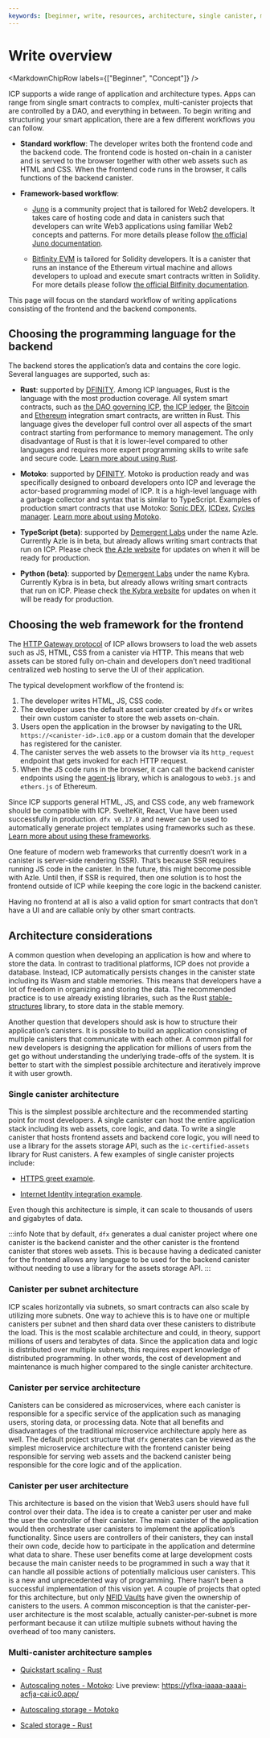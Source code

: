 ```yaml
---
keywords: [beginner, write, resources, architecture, single canister, multi-canister]
---
```



# Write overview

<MarkdownChipRow labels={["Beginner", "Concept"]} />


ICP supports a wide range of application and architecture types.
Apps can range from single smart contracts to complex, multi-<GlossaryTooltip>canister</GlossaryTooltip> projects that are controlled by a DAO, and everything in between.
To begin writing and structuring your smart application, there are a few different workflows you can follow.
- **Standard workflow**:
  The developer writes both the frontend code and the backend code.
  The frontend code is hosted on-chain in a canister and is served to the browser together with other web assets such as HTML and CSS.
  When the frontend code runs in the browser, it calls functions of the backend canister.

- **Framework-based workflow**:

  - [Juno](/docs/current/developer-docs/web-apps/frameworks/juno) is a community project that is tailored for Web2 developers.
    It takes care of hosting code and data in canisters such that developers can write Web3 applications using familiar Web2 concepts and patterns.
	For more details please follow [the official Juno documentation](https://juno.build/docs/intro).

  - [Bitfinity EVM](/docs/current/developer-docs/backend/solidity/) is tailored for Solidity developers.
    It is a canister that runs an instance of the Ethereum virtual machine and allows developers to upload and execute smart contracts written in Solidity.
	For more details please follow [the official Bitfinity documentation](https://docs.bitfinity.network/).

This page will focus on the standard workflow of writing applications consisting of the frontend and the backend components.

## Choosing the programming language for the backend

The backend stores the application’s data and contains the core logic.
Several languages are supported, such as:

- **Rust**: supported by [DFINITY](https://github.com/dfinity/cdk-rs).
  Among ICP languages, Rust is the language with the most production coverage.
  All system smart contracts, such as [the DAO governing ICP](https://github.com/dfinity/ic/tree/master/rs/nns), [the ICP ledger](https://github.com/dfinity/ic/tree/master/rs/rosetta-api/icp_ledger), the [Bitcoin](https://github.com/dfinity/bitcoin-canister) and [Ethereum](https://github.com/dfinity/ic/tree/master/rs/ethereum) integration smart contracts, are written in Rust.
  This language gives the developer full control over all aspects of the smart contract starting from performance to memory management.
  The only disadvantage of Rust is that it is lower-level compared to other languages and requires more expert programming skills to write safe and secure code.
  [Learn more about using Rust](/docs/current/developer-docs/backend/rust).

- **Motoko**: supported by [DFINITY](https://github.com/dfinity/motoko).
  Motoko is production ready and was specifically designed to onboard developers onto ICP and leverage the actor-based programming model of ICP.
  It is a high-level language with a garbage collector and syntax that is similar to TypeScript.
  Examples of production smart contracts that use Motoko: [Sonic DEX](https://github.com/sonicdex/sonic-v1), [ICDex](https://github.com/iclighthouse/ICDex), [Cycles manager](https://github.com/CycleOperators/cycles-manager).
  [Learn more about using Motoko](/docs/current/motoko/main/getting-started/motoko-introduction).

- **TypeScript (beta)**: supported by [Demergent Labs](https://github.com/demergent-labs) under the name Azle.
  Currently Azle is in beta, but already allows writing smart contracts that run on ICP.
  Please check [the Azle website](https://demergent-labs.github.io/azle/) for updates on when it will be ready for production.

- **Python (beta)**: supported by [Demergent Labs](https://github.com/demergent-labs) under the name Kybra.
  Currently Kybra is in beta, but already allows writing smart contracts that run on ICP.
  Please check [the Kybra website](https://demergent-labs.github.io/kybra/kybra.html) for updates on when it will be ready for production.

## Choosing the web framework for the frontend
The [HTTP Gateway protocol](/docs/current/references/http-gateway-protocol-spec) of ICP allows browsers to load the web assets such as JS, HTML, CSS from a canister via HTTP.
This means that web assets can be stored fully on-chain and developers don’t need traditional centralized web hosting to serve the UI of their application.

The typical development workflow of the frontend is:

1. The developer writes HTML, JS, CSS code.
1. The developer uses the default asset <GlossaryTooltip>canister</GlossaryTooltip> created by `dfx` or writes their own custom canister to store the web assets on-chain.
1. Users open the application in the browser by navigating to the URL `https://<canister-id>.ic0.app` or a custom domain that the developer has registered for the canister.
1. The canister serves the web assets to the browser via its `http_request` endpoint that gets invoked for each HTTP request.
1. When the JS code runs in the browser, it can call the backend canister endpoints using the [agent-js](/docs/current/developer-docs/web-apps/browser-js/js-request-api) library, which is analogous to `web3.js` and `ethers.js` of Ethereum.

Since ICP supports general HTML, JS, and CSS code, any web framework should be compatible with ICP.
SvelteKit, React, Vue have been used successfully in production.
`dfx v0.17.0` and newer can be used to automatically generate project templates using frameworks such as these.
[Learn more about using these frameworks](/docs/current/developer-docs/web-apps/browser-js/js-frameworks).

One feature of modern web frameworks that currently doesn’t work in a canister is server-side rendering (SSR).
That’s because SSR requires running JS code in the canister.
In the future, this might become possible with Azle.
Until then, if SSR is required, then one solution is to host the frontend outside of ICP while keeping the core logic in the backend canister.

Having no frontend at all is also a valid option for smart contracts that don’t have a UI and are callable only by other smart contracts.

## Architecture considerations
A common question when developing an application is how and where to store the data.
In contrast to traditional platforms, ICP does not provide a database.
Instead, ICP automatically persists changes in the canister state including its Wasm and stable memories.
This means that developers have a lot of freedom in organizing and storing the data.
The recommended practice is to use already existing libraries, such as the Rust [stable-structures](https://github.com/dfinity/stable-structures) library, to store data in the stable memory.

Another question that developers should ask is how to structure their application’s canisters.
It is possible to build an application consisting of multiple canisters that communicate with each other.
A common pitfall for new developers is designing the application for millions of users from the get go without understanding the underlying trade-offs of the system.
It is better to start with the simplest possible architecture and iteratively improve it with user growth.

### Single canister architecture
This is the simplest possible architecture and the recommended starting point for most developers.
A single <GlossaryTooltip>canister</GlossaryTooltip> can host the entire application stack including its web assets, core logic, and data. To write a single canister that hosts frontend assets and backend core logic, you will need to use a library for the assets storage API, such as the `ic-certified-assets` library for Rust canisters. A few examples of single canister projects include:

- [HTTPS greet example](https://github.com/krpeacock/server/tree/main/examples/http_greet).

- [Internet Identity integration example](https://github.com/dfinity/internet-identity/tree/main/demos/using-dev-build).

Even though this architecture is simple, it can scale to thousands of users and gigabytes of data.

:::info
Note that by default, `dfx` generates a dual canister project where one canister is the backend canister and the other canister is the frontend canister that stores web assets. This is because having a dedicated canister for the frontend allows any language to be used for the backend canister without needing to use a library for the assets storage API.
:::

### Canister per subnet architecture
ICP scales horizontally via <GlossaryTooltip>subnets</GlossaryTooltip>, so smart contracts can also scale by utilizing more subnets.
One way to achieve this is to have one or multiple canisters per subnet and then shard data over these canisters to distribute the load.
This is the most scalable architecture and could, in theory, support millions of users and terabytes of data.
Since the application data and logic is distributed over multiple subnets, this requires expert knowledge of distributed programming.
In other words, the cost of development and maintenance is much higher compared to the single canister architecture.

### Canister per service architecture
Canisters can be considered as microservices, where each canister is responsible for a specific service of the application such as managing users, storing data, or processing data.
Note that all benefits and disadvantages of the traditional microservice architecture apply here as well.
The default project structure that `dfx` generates can be viewed as the simplest microservice architecture with the frontend canister being responsible for serving web assets and the backend canister being responsible for the core logic and of the application.

### Canister per user architecture
This architecture is based on the vision that Web3 users should have full control over their data.
The idea is to create a canister per user and make the user the controller of their canister.
The main canister of the application would then orchestrate user canisters to implement the application’s functionality.
Since users are controllers of their canisters, they can install their own code, decide how to participate in the application and determine what data to share.
These user benefits come at large development costs because the main canister needs to be programmed in such a way that it can handle all possible actions of potentially malicious user canisters.
This is a new and unprecedented way of programming.
There hasn’t been a successful implementation of this vision yet.
A couple of projects that opted for this architecture, but only [NFID Vaults](https://nfidvaults.com) have given the ownership of canisters to the users.
A common misconception is that the canister-per-user architecture is the most scalable, actually canister-per-subnet is more performant because it can utilize multiple subnets without having the overhead of too many canisters.

### Multi-canister architecture samples

- [Quickstart scaling - Rust](https://github.com/GLicDEV/quickstart_scaling/)

- [Autoscaling notes - Motoko](https://github.com/hoosan/auto-scaling-notes): Live preview: https://yflxa-iaaaa-aaaai-acfja-cai.ic0.app/

- [Autoscaling storage - Motoko](https://github.com/PrimLabs/ICSP)

- [Scaled storage - Rust](https://github.com/scroobius-pip/scaled_storage)
